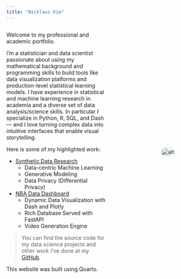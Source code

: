 ```yaml
---
title: "Nicklaus Kim"
---
```


<div style="display: flex; align-items: center; gap: 5rem; width: 100%;">

<!-- Left side (text) -->
<div style="flex: 2;">

Welcome to my professional and academic portfolio.

I'm a statistician and data scientist passionate about using my mathematical background and programming skills to build tools like data visualization platforms and production-level statistical learning models. I have experience in statistical and machine learning research in academia and a diverse set of data analysis/science skills. In particular I specialize in Python, R, SQL, and Dash — and I love turning complex data into intuitive interfaces that enable visual storytelling.

Here is some of my highlighted work:

* [Synthetic Data Research](projects/posts/ms-thesis/index.qmd)
    + Data-centric Machine Learning
    + Generative Modeling
    + Data Privacy (Differential Privacy)
* [NBA Data Dashboard](projects/index.qmd)
    + Dynamic Data Visualization with Dash and Plotly
    + Rich Database Served with FastAPI
    + Video Generation Engine
<!--* [Founding Fathers Correspondence Network](projects/index.qmd)
    + Flask Web Programming
    + Knowledge Graphs
    + Large Language Model Topic Analysis-->
<br>

> You can find the source code for my data science projects and other work I've done at my [GitHub](https://github.com/nicklauskim){.underline}.


This website was built using Quarto.

<!-- Also, check out some of my writing, from blog posts on ideas in stats and data science in the real world, both past and present

* [Sample Post 1](blog/index.qmd)
* [Sample Post 2](blog/index.qmd)

to math and stats notes from both my own self-learning and my teaching/tutoring ventures

* [Sample Notes 1](notes/index.qmd)
* [Sample Notes ](notes/index.qmd)--->

</div>


<!-- Right side (image) -->
<div style="flex: 1; display: flex; justify-content: center; padding: 1rem;">
  <img src="blog/profile.jpg" alt="alt" style="width: 100%; border-radius: 10px;">

</div>

</div>




